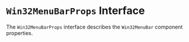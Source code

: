 
<Meta title='Types/Win32MenuBarProps' />

# `Win32MenuBarProps` Interface

The `Win32MenuBarProps` interface describes the `Win32MenuBar` component properties.


<ArgTypes of={meta} />
